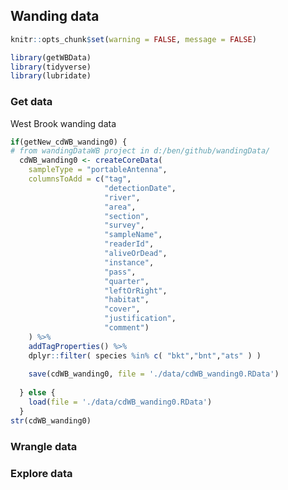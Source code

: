 ## Wanding data {#dataWanding}

```r
knitr::opts_chunk$set(warning = FALSE, message = FALSE)
```


```r
library(getWBData)
library(tidyverse)
library(lubridate)

```

### Get data
West Brook wanding data
```r

if(getNew_cdWB_wanding0) {
# from wandingDataWB project in d:/ben/github/wandingData/
  cdWB_wanding0 <- createCoreData(
    sampleType = "portableAntenna",
    columnsToAdd = c("tag", 
                     "detectionDate", 
                     "river", 
                     "area", 
                     "section", 
                     "survey", 
                     "sampleName", 
                     "readerId", 
                     "aliveOrDead", 
                     "instance", 
                     "pass", 
                     "quarter", 
                     "leftOrRight", 
                     "habitat", 
                     "cover", 
                     "justification", 
                     "comment")
    ) %>% 
    addTagProperties() %>%
    dplyr::filter( species %in% c( "bkt","bnt","ats" ) )
  
    save(cdWB_wanding0, file = './data/cdWB_wanding0.RData')
    
  } else {
    load(file = './data/cdWB_wanding0.RData')
  }
str(cdWB_wanding0)
```

### Wrangle data

### Explore data

